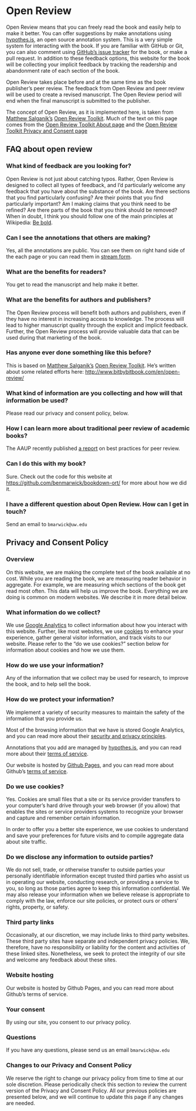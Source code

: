 # Open Review {#open}

Open Review means that you can freely read the book and easily help to make it better. You can offer suggestions by make annotations using [hypothes.is](https://hypothes.is/), an open source annotation system. This is a very simple system for interacting with the book. If you are familiar with GitHub or Git, you can also comment using [GitHub's issue tracker](https://github.com/benmarwick/bookdown-ort/issues/new) for the book, or make a pull request. In addition to these feedback options, this website for the book will be collecting your implicit feedback by tracking the readership and abandonment rate of each section of the book.

Open Review takes place before and at the same time as the book publisher's peer review. The feedback from Open Review and peer review will be used to create a revised manuscript. The Open Review period will end when the final manuscript is submitted to the publisher. 

The concept of Open Review, as it is implemented here, is taken from [Matthew Salganik's](https://twitter.com/msalganik) [Open Review Toolkit](http://www.openreviewtoolkit.org/). Much of the text on this page comes from the [Open Review Toolkit About page](http://www.bitbybitbook.com/en/open-review/) and the [Open Review Toolkit Privacy and Consent page](http://www.bitbybitbook.com/en/privacy/)

## FAQ about open review

### What kind of feedback are you looking for?

Open Review is not just about catching typos. Rather, Open Review is designed to collect all types of feedback, and I'd particularly welcome any feedback that you have about the substance of the book. Are there sections that you find particularly confusing? Are their points that you find particularly important? Am I making claims that you think need to be refined? Are there parts of the book that you think should be removed? When in doubt, I think you should follow one of the main principles at Wikipedia: [Be bold](https://en.wikipedia.org/wiki/Wikipedia:Be_bold).

### Can I see the annotations that others are making?

Yes, all the annotations are public. You can see them on right hand side of the each page or you can read them in [stream form](https://hypothes.is/stream?q=https://hypothes.is/stream?q=benmarwick-bookdown-ort).

### What are the benefits for readers?

You get to read the manuscript and help make it better.

### What are the benefits for authors and publishers?

The Open Review process will benefit both authors and publishers, even if they have no interest in increasing access to knowledge. The process will lead to higher manuscript quality through the explicit and implicit feedback. Further, the Open Review process will provide valuable data that can be used during that marketing of the book.

### Has anyone ever done something like this before?

This is based on [Matthew Salganik's](https://twitter.com/msalganik) [Open Review Toolkit](http://www.openreviewtoolkit.org/). He's written about some related efforts here: <http://www.bitbybitbook.com/en/open-review/>

### What kind of information are you collecting and how will that information be used?

Please read our privacy and consent policy, below. 

### How I can learn more about traditional peer review of academic books?
The AAUP recently published [a report](http://www.aaupnet.org/resources/for-members/handbooks-and-toolkits/peer-review-best-practices) on best practices for peer review.

### Can I do this with my book?

Sure. Check out the code for this website at <https://github.com/benmarwick/bookdown-ort/> for more about how we did it.

### I have a different question about Open Review. How can I get in touch?

Send an email to `bmarwick@uw.edu`

## Privacy and Consent Policy

### Overview

On this website, we are making the complete text of the book available at no cost. While you are reading the book, we are measuring reader behavior in aggregate. For example, we are measuring which sections of the book get read most often. This data will help us improve the book. Everything we are doing is common on modern websites. We describe it in more detail below.

### What information do we collect?

We use [Google Analytics](https://analytics.google.com/) to collect information about how you interact with this website. Further, like most websites, we use [cookies](https://en.wikipedia.org/wiki/HTTP_cookie) to enhance your experience, gather general visitor information, and track visits to our website. Please refer to the "do we use cookies?" section below for information about cookies and how we use them.

### How do we use your information?

Any of the information that we collect may be used for research, to improve the book, and to help sell the book.

### How do we protect your information?

We implement a variety of security measures to maintain the safety of the information that you provide us.

Most of the browsing information that we have is stored Google Analytics, and you can read more about their [security and privacy principles](https://support.google.com/analytics/answer/6004245?hl=en).

Annotations that you add are managed by [hypothes.is](https://hypothes.is/), and you can read more about their [terms of service](https://hypothes.is/terms-of-service/).

Our website is hosted by [Github Pages](https://pages.github.com/), and you can read more about Github's [terms of service](https://help.github.com/articles/github-terms-of-service/).

### Do we use cookies?

Yes. Cookies are small files that a site or its service provider transfers to your computer's hard drive through your web browser (if you allow) that enables the sites or service providers systems to recognize your browser and capture and remember certain information.

In order to offer you a better site experience, we use cookies to understand and save your preferences for future visits and to compile aggregate data about site traffic.

### Do we disclose any information to outside parties?

We do not sell, trade, or otherwise transfer to outside parties your personally identifiable information except trusted third parties who assist us in operating our website, conducting research, or providing a service to you, so long as those parties agree to keep this information confidential. We may also release your information when we believe release is appropriate to comply with the law, enforce our site policies, or protect ours or others' rights, property, or safety.

### Third party links

Occasionally, at our discretion, we may include links to third party websites. These third party sites have separate and independent privacy policies. We, therefore, have no responsibility or liability for the content and activities of these linked sites. Nonetheless, we seek to protect the integrity of our site and welcome any feedback about these sites.

### Website hosting

Our website is hosted by Github Pages, and you can read more about Github's terms of service.

### Your consent

By using our site, you consent to our privacy policy.

### Questions

If you have any questions, please send us an email `bmarwick@uw.edu`

### Changes to our Privacy and Consent Policy

We reserve the right to change our privacy policy from time to time at our sole discretion. Please periodically check this section to review the current version of the Privacy and Consent Policy. All our previous policies are presented below, and we will continue to update this page if any changes are needed.
